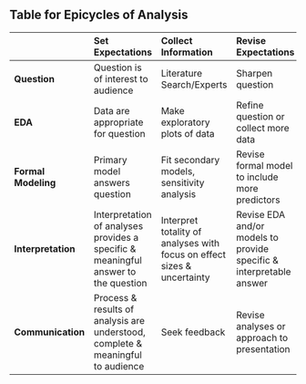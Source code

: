 ## Table for Epicycles of Analysis

|    | Set Expectations | Collect Information | Revise Expectations |
|:---|:---------------- |:------------------- |:------------------- |
| **Question** | Question is of interest to audience | Literature Search/Experts | Sharpen question |
| **EDA** | Data are appropriate for question | Make exploratory plots of data | Refine question or collect more data |
| **Formal Modeling** | Primary model answers question | Fit secondary models, sensitivity analysis | Revise formal model to include more predictors |
| **Interpretation** | Interpretation of analyses provides a specific & meaningful answer to the question | Interpret totality of analyses with focus on effect sizes & uncertainty | Revise EDA and/or models to provide specific & interpretable answer |
| **Communication** |Process & results of analysis are understood, complete & meaningful to audience |Seek feedback | Revise analyses or approach to presentation |
